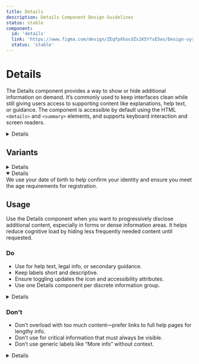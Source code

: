 ```yaml
---
title: Details
description: Details Component Design Guidelines
status: stable
component:
  id: 'details'
  link: 'https://www.figma.com/design/ZEqfpXhocdZs1K5YfsE5ws/Design-system?node-id=4500-3577&t=7VDYQ4vLM9yzDqQx-4'
  status: 'stable'
---
```


# Details

The Details component provides a way to show or hide additional information on demand. It’s commonly used to keep interfaces clean while still giving users access to supporting content like explanations, help text, or guidance. The component is accessible by default using the HTML `<details>` and `<summary>` elements, and supports keyboard interaction and screen readers.

<Section current="design">

<ComponentPreview className="justify-normal">
  <Details label="Help with Nationality">
    We need to know your nationality so we can work out which elections you’re
    entitled to vote in. If you cannot provide your nationality, you’ll have to
    send copies of identity documents through the post.
  </Details>
</ComponentPreview>

<FigmaPreviewButton href="https://www.figma.com/design/ZEqfpXhocdZs1K5YfsE5ws/Design-system?node-id=4500-3577&t=7VDYQ4vLM9yzDqQx-4" />

## Variants

<ComponentPreviewLayout className="flex-col">
  <ComponentPreviewItem className="w-full justify-normal">
    <Details label="What is a National Insurance number?">
      Your National Insurance number is a number unique to you. It helps make sure your National Insurance contributions and tax are recorded correctly.
    </Details>
  </ComponentPreviewItem>

  <ComponentPreviewItem className="w-full justify-normal">
    <Details label="Why we need your date of birth" open>
      We use your date of birth to help confirm your identity and ensure you meet the age requirements for registration.
    </Details>
  </ComponentPreviewItem>
</ComponentPreviewLayout>

## Usage

Use the Details component when you want to progressively disclose additional content, especially in forms or dense information areas. It helps reduce cognitive load by hiding less frequently needed content until requested.

### Do

- Use for help text, legal info, or secondary guidance.
- Keep labels short and descriptive.
- Ensure toggling updates the icon and accessibility attributes.
- Use one Details component per discrete information group.

<ComponentContainer>
  <Details label="Need help with email address?">
    Enter the email address you use most often. We may use this to contact you
    about your registration.
  </Details>
</ComponentContainer>

### Don't

- Don’t overload with too much content—prefer links to full help pages for lengthy info.
- Don’t use for critical information that must always be visible.
- Don’t use generic labels like “More info” without context.

<ComponentContainer>
  <Details label="More Info">
    This is vague and doesn't help users understand what they’ll see.
  </Details>
</ComponentContainer>

</Section>
